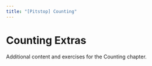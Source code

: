 ```yaml
---
title: "[Pitstop] Counting"
---
```


# Counting Extras

Additional content and exercises for the Counting chapter.

<script async src="https://talk.hyvor.com/embed/embed.js" type="module"></script>
<hyvor-talk-comments
	website-id="13014"
	page-id=""
></hyvor-talk-comments>

